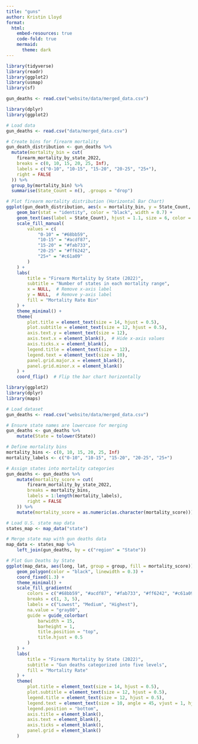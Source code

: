 ```yaml
---
title: "guns"
author: Kristin Lloyd
format:
  html:
    embed-resources: true
    code-fold: true
    mermaid:
      theme: dark
---
```


```r

library(tidyverse)
library(readr)
library(ggplot2)
library(usmap)
library(sf)

gun_deaths <- read.csv("website/data/merged_data.csv")

```

```r

library(dplyr)
library(ggplot2)

# Load data
gun_deaths <- read.csv("data/merged_data.csv")

# Create bins for firearm mortality
gun_death_distribution <- gun_deaths %>%
  mutate(mortality_bin = cut(
    firearm_mortality_by_state_2022, 
    breaks = c(0, 10, 15, 20, 25, Inf), 
    labels = c("0-10", "10-15", "15-20", "20-25", "25+"),
    right = FALSE
  )) %>%
  group_by(mortality_bin) %>%
  summarise(State_Count = n(), .groups = "drop")

# Plot firearm mortality distribution (Horizontal Bar Chart)
ggplot(gun_death_distribution, aes(x = mortality_bin, y = State_Count, fill = mortality_bin)) +
    geom_bar(stat = "identity", color = "black", width = 0.7) +
    geom_text(aes(label = State_Count), hjust = 1.1, size = 6, color = "black") +  # Adjust label position
    scale_fill_manual(
        values = c(
            "0-10" = "#68bb59",
            "10-15" = "#acdf87",
            "15-20" = "#fab733",
            "20-25" = "#ff6242",
            "25+" = "#c61a09"
        )
    ) +
    labs(
        title = "Firearm Mortality by State (2022)",
        subtitle = "Number of states in each mortality range",
        x = NULL,  # Remove x-axis label
        y = NULL,  # Remove y-axis label
        fill = "Mortality Rate Bin"
    ) +
    theme_minimal() +
    theme(
        plot.title = element_text(size = 14, hjust = 0.5),
        plot.subtitle = element_text(size = 12, hjust = 0.5),
        axis.text.y = element_text(size = 12),
        axis.text.x = element_blank(),  # Hide x-axis values
        axis.ticks.x = element_blank(),
        legend.title = element_text(size = 12),
        legend.text = element_text(size = 10),
        panel.grid.major.x = element_blank(),
        panel.grid.minor.x = element_blank()
    ) +
    coord_flip()  # Flip the bar chart horizontally

```

```r

library(ggplot2)
library(dplyr)
library(maps)

# Load dataset
gun_deaths <- read.csv("website/data/merged_data.csv")

# Ensure state names are lowercase for merging
gun_deaths <- gun_deaths %>%
    mutate(State = tolower(State))

# Define mortality bins
mortality_bins <- c(0, 10, 15, 20, 25, Inf)
mortality_labels <- c("0-10", "10-15", "15-20", "20-25", "25+")

# Assign states into mortality categories
gun_deaths <- gun_deaths %>%
    mutate(mortality_score = cut(
        firearm_mortality_by_state_2022, 
        breaks = mortality_bins, 
        labels = 1:length(mortality_labels),
        right = FALSE
    )) %>%
    mutate(mortality_score = as.numeric(as.character(mortality_score)))

# Load U.S. state map data
states_map <- map_data("state")

# Merge state map with gun deaths data
map_data <- states_map %>%
    left_join(gun_deaths, by = c("region" = "State"))

# Plot Gun Deaths by State
ggplot(map_data, aes(long, lat, group = group, fill = mortality_score)) +
    geom_polygon(color = "black", linewidth = 0.3) +
    coord_fixed(1.3) +
    theme_minimal() +
    scale_fill_gradientn(
        colors = c("#68bb59", "#acdf87", "#fab733", "#ff6242", "#c61a09"),
        breaks = c(1, 3, 5),
        labels = c("Lowest", "Medium", "Highest"),
        na.value = "gray80",
        guide = guide_colorbar(
            barwidth = 15,
            barheight = 1,
            title.position = "top",
            title.hjust = 0.5
        )
    ) +
    labs(
        title = "Firearm Mortality by State (2022)",
        subtitle = "Gun deaths categorized into five levels",
        fill = "Mortality Rate"
    ) +
    theme(
        plot.title = element_text(size = 14, hjust = 0.5),
        plot.subtitle = element_text(size = 12, hjust = 0.5),
        legend.title = element_text(size = 12, hjust = 0.5),
        legend.text = element_text(size = 10, angle = 45, vjust = 1, hjust = 1),
        legend.position = "bottom",
        axis.title = element_blank(),
        axis.text = element_blank(),
        axis.ticks = element_blank(),
        panel.grid = element_blank()
    )

```

